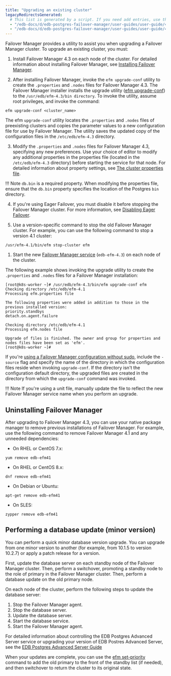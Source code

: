 ```yaml
---
title: "Upgrading an existing cluster"
legacyRedirectsGenerated:
  # This list is generated by a script. If you need add entries, use the `legacyRedirects` key.
  - "/edb-docs/d/edb-postgres-failover-manager/user-guides/user-guide/4.0/upgrading_existing_cluster.html"
  - "/edb-docs/d/edb-postgres-failover-manager/user-guides/user-guide/4.1/upgrading_existing_cluster.html"
---
```


<div id="upgrading_existing_cluster" class="registered_link"></div>

Failover Manager provides a utility to assist you when upgrading a Failover Manager cluster. To upgrade an existing cluster, you must:

1.  Install Failover Manager 4.3 on each node of the cluster. For detailed information about installing Failover Manager, see [Installing Failover Manager](03_installing_efm/#installing_efm).

2.  After installing Failover Manager, invoke the `efm upgrade-conf` utility to create the `.properties` and `.nodes` files for Failover Manager 4.3. The Failover Manager installer installs the upgrade utility ([efm upgrade-conf](07_using_efm_utility/#efm_upgrade_conf)) to the `/usr/edb/efm-4.3/bin directory`. To invoke the utility, assume root privileges, and invoke the command:

```text
efm upgrade-conf <cluster_name>
```

The efm `upgrade-conf` utility locates the `.properties` and `.nodes` files of preexisting clusters and copies the parameter values to a new configuration file for use by Failover Manager. The utility saves the updated copy of the configuration files in the `/etc/edb/efm-4.3` directory.

3.  Modify the `.properties` and `.nodes` files for Failover Manager 4.3, specifying any new preferences. Use your choice of editor to modify any additional properties in the properties file (located in the `/etc/edb/efm-4.3` directory) before starting the service for that node. For detailed information about property settings, see [The cluster properties file](04_configuring_efm/01_cluster_properties/#cluster_properties).

!!! Note
    `db.bin` is a required property. When modifying the properties file, ensure that the `db.bin` property specifies the location of the Postgres `bin` directory.

4.  If you're using Eager Failover, you must disable it before stopping the Failover Manager cluster. For more information, see [Disabling Eager Failover](04_configuring_efm/06_configuring_for_eager_failover/#disabling-eager-failover).

5. Use a version-specific command to stop the old Failover Manager cluster. For example, you can use the following command to stop a version 4.1 cluster:

```text
/usr/efm-4.1/bin/efm stop-cluster efm
```

1.  Start the new [Failover Manager service](08_controlling_efm_service/#controlling_efm_service) (`edb-efm-4.3`) on each node of the cluster.

The following example shows invoking the upgrade utility to create the `.properties` and `.nodes` files for a Failover Manager installation:

```text
[root@k8s-worker ~]# /usr/edb/efm-4.3/bin/efm upgrade-conf efm
Checking directory /etc/edb/efm-4.1
Processing efm.properties file

The following properties were added in addition to those in the previous installed version:
priority.standbys
detach.on.agent.failure

Checking directory /etc/edb/efm-4.1
Processing efm.nodes file

Upgrade of files is finished. The owner and group for properties and nodes files have been set as 'efm'.
[root@k8s-worker ~]#
```

If you're [using a Failover Manager configuration without sudo](04_configuring_efm/04_extending_efm_permissions/#running_efm_without_sudo), include the `-source` flag and specify the name of the directory in which the configuration files reside when invoking `upgrade-conf`. If the directory isn't the configuration default directory, the upgraded files are created in the directory from which the `upgrade-conf` command was invoked.

!!! Note 
    If you're using a unit file, manually update the file to reflect the new Failover Manager service name when you perform an upgrade.

## Uninstalling Failover Manager

After upgrading to Failover Manager 4.3, you can use your native package manager to remove previous installations of Failover Manager. For example, use the following command to remove Failover Manager 4.1 and any unneeded dependencies:

-   On RHEL or CentOS 7.x:

```text
yum remove edb-efm41
```

-   On RHEL or CentOS 8.x:

```text
dnf remove edb-efm41
```

-   On Debian or Ubuntu:

```text
apt-get remove edb-efm41
```

-   On SLES:

```text
zypper remove edb-efm41
```

## Performing a database update (minor version)

You can perform a quick minor database version upgrade. You can upgrade from one minor version to another (for example, from 10.1.5 to version 10.2.7) or apply a patch release for a version.

First, update the database server on each standby node of the Failover Manager cluster. Then, perform a switchover, promoting a standby node to the role of primary in the Failover Manager cluster. Then, perform a database update on the old primary node.

On each node of the cluster, perform the following steps to update the database server:

1.  Stop the Failover Manager agent.
2.  Stop the database server.
3.  Update the database server.
4.  Start the database service.
5.  Start the Failover Manager agent.

For detailed information about controlling the EDB Postgres Advanced Server service or upgrading your version of EDB Postres Advanced Server, see the [EDB Postgres Advanced Server Guide](/epas/latest/)

When your updates are complete, you can use the [efm set-priority](07_using_efm_utility/#efm_set_priority) command to add the old primary to the front of the standby list (if needed), and then switchover to return the cluster to its original state.

